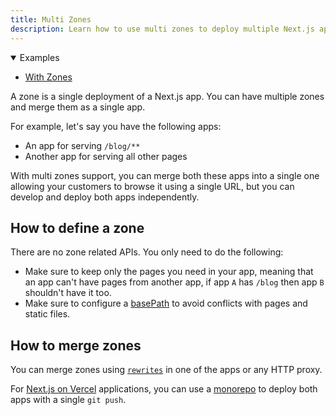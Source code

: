 ```yaml
---
title: Multi Zones
description: Learn how to use multi zones to deploy multiple Next.js apps as a single app.
---
```


<details open>
  <summary>
    Examples
  </summary>

- [With Zones](https://github.com/vercel/next.js/tree/canary/examples/with-zones)

</details>

A zone is a single deployment of a Next.js app. You can have multiple zones and merge them as a single app.

For example, let's say you have the following apps:

- An app for serving `/blog/**`
- Another app for serving all other pages

With multi zones support, you can merge both these apps into a single one allowing your customers to browse it using a single URL, but you can develop and deploy both apps independently.

## How to define a zone

There are no zone related APIs. You only need to do the following:

- Make sure to keep only the pages you need in your app, meaning that an app can't have pages from another app, if app `A` has `/blog` then app `B` shouldn't have it too.
- Make sure to configure a [basePath](/docs/app/api-reference/next-config-js/basePath) to avoid conflicts with pages and static files.

## How to merge zones

You can merge zones using [`rewrites`](/docs/pages/api-reference/next-config-js/rewrites) in one of the apps or any HTTP proxy.

For [Next.js on Vercel](https://vercel.com?utm_source=next-site&utm_medium=docs&utm_campaign=next-website) applications, you can use a [monorepo](https://vercel.com/blog/monorepos-are-changing-how-teams-build-software?utm_source=next-site&utm_medium=docs&utm_campaign=next-website) to deploy both apps with a single `git push`.
